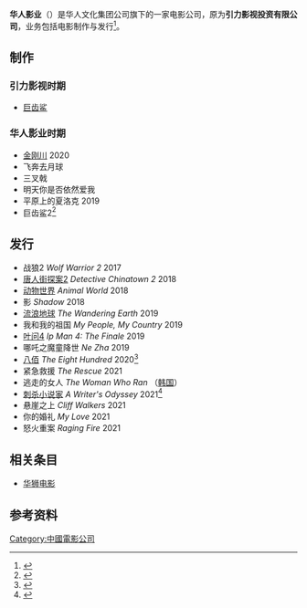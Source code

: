 {{Refimprove|time=2020-11-15T01:13:01+00:00}}

{{Infobox company
| name = 华人影业
| logo = 
| logo_size = 
| caption = 
| type = [[私人公司|私人]]
| founder= 
| key_people = 
| industry = [[电影|电影]]
| services = 
| homepage = [https://cmc-pictures.com]
}}

'''华人影业'''（{{lang-en|CMC Pictures}}）是华人文化集团公司旗下的一家电影公司，原为'''引力影视投资有限公司'''，业务包括电影制作与发行<ref>{{Cite web|title=About Us|url=https://cmc-pictures.com/about-us/|accessdate=2020-11-14|work=CMC PICTURES|language=en-AU|archive-date=2020-09-23|archive-url=https://web.archive.org/web/20200923133627/https://cmc-pictures.com/about-us/|dead-url=no}}</ref>。

== 制作 ==

=== 引力影视时期 ===

* [[巨齒鯊_(電影)|巨齿鲨]]

=== 华人影业时期 ===
* [[金刚川_(电影)|金刚川]] 2020
* 飞奔去月球
* 三叉戟
* 明天你是否依然爱我
* 平原上的夏洛克 2019
*巨齿鲨2<ref>{{Cite web|title=华人影业携新片亮相第二十届全国院线国产影片推介会|url=https://xw.qq.com/cmsid/20201030A0BYZM00|accessdate=2020-11-15|work=xw.qq.com|language=zh-hans|archive-date=2021-08-26|archive-url=https://web.archive.org/web/20210826075259/https://xw.qq.com/cmsid/20201030A0BYZM00|dead-url=no}}</ref>

== 发行 ==
* 战狼2 ''Wolf Warrior 2''   2017
*[[唐人街探案2|唐人街探案2]] ''Detective Chinatown 2''   2018
*[[动物世界_(电影)|动物世界]] ''Animal World''    2018
*影 ''Shadow''   2018
*[[流浪地球_(电影)|流浪地球]] ''The Wandering Earth''   2019
*我和我的祖国 ''My People, My Country''   2019
*[[葉問4：完結篇|叶问4]]  ''Ip Man 4: The Finale''    2019
*哪吒之魔童降世 ''Ne Zha''   2019
*[[八佰|八佰]] ''The Eight Hundred''   2020<ref>{{Cite web|title=The Eight Hundred|url=https://cmc-pictures.com/the-eight-hundred/|accessdate=2020-11-14|date=2020-08-20|work=CMC PICTURES|language=en-AU|archive-date=2020-11-30|archive-url=https://web.archive.org/web/20201130062632/https://cmc-pictures.com/the-eight-hundred/|dead-url=no}}</ref>
*紧急救援 ''The Rescue''   2021
*逃走的女人 ''The Woman Who Ran'' （[[大韩民国|韩国]]）
*[[刺杀小说家|刺杀小说家]] ''A Writer's Odyssey''   2021<ref>{{cite web | title=7部电影竞争春节档 谁是头马谁是黑马-中新网 | website=中国新闻网_梳理天下新闻 | date=2021-02-08 | url=https://www.chinanews.com/yl/2021/02-08/9407847.shtml | language=zh | access-date=2021-02-08 | archive-date=2021-02-14 | archive-url=https://web.archive.org/web/20210214041052/https://www.chinanews.com/yl/2021/02-08/9407847.shtml | dead-url=no }}</ref>
*悬崖之上 ''Cliff Walkers''   2021
*你的婚礼 ''My Love''    2021
*怒火重案 ''Raging Fire''    2021

== 相关条目 ==

* [[华狮电影|华狮电影]]

== 参考资料 ==
<references />{{华人文化集团}}
[[Category:中國電影公司|Category:中國電影公司]]